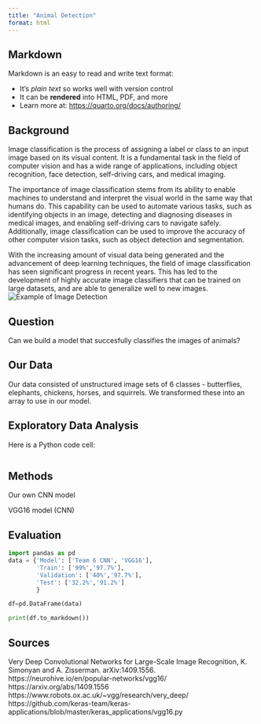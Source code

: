 ```yaml
---
title: "Animal Detection"
format: html
---
```


## Markdown

Markdown is an easy to read and write text format:

- It's _plain text_ so works well with version control
- It can be **rendered** into HTML, PDF, and more
- Learn more at: <https://quarto.org/docs/authoring/>

## Background

Image classification is the process of assigning a label or class to an input image based on its visual content. It is a fundamental task in the field of computer vision and has a wide range of applications, including object recognition, face detection, self-driving cars, and medical imaging.

The importance of image classification stems from its ability to enable machines to understand and interpret the visual world in the same way that humans do. This capability can be used to automate various tasks, such as identifying objects in an image, detecting and diagnosing diseases in medical images, and enabling self-driving cars to navigate safely. Additionally, image classification can be used to improve the accuracy of other computer vision tasks, such as object detection and segmentation.

With the increasing amount of visual data being generated and the advancement of deep learning techniques, the field of image classification has seen significant progress in recent years. This has led to the development of highly accurate image classifiers that can be trained on large datasets, and are able to generalize well to new images.
![Example of Image Detection](animals.png)

## Question

Can we build a model that succesfully classifies the images of animals?

## Our Data

Our data consisted of unstructured image sets of 6 classes - butterflies, elephants, chickens, horses, and squirrels. We transformed these into an array to use in our model.

## Exploratory Data Analysis

Here is a Python code cell:

```python

```

## Methods

Our own CNN model

VGG16 model (CNN)

## Evaluation
```python
import pandas as pd
data = {'Model': ['Team 6 CNN', 'VGG16'],
        'Train': ['99%','97.7%'],
        'Validation': ['40%','97.7%'],
        'Test': ['32.2%','91.2%']
        }

df=pd.DataFrame(data)

print(df.to_markdown())

```

## Sources

Very Deep Convolutional Networks for Large-Scale Image Recognition, K. Simonyan and A. Zisserman. arXiv:1409.1556.
https://neurohive.io/en/popular-networks/vgg16/
https://arxiv.org/abs/1409.1556
https://www.robots.ox.ac.uk/~vgg/research/very_deep/
https://github.com/keras-team/keras-applications/blob/master/keras_applications/vgg16.py